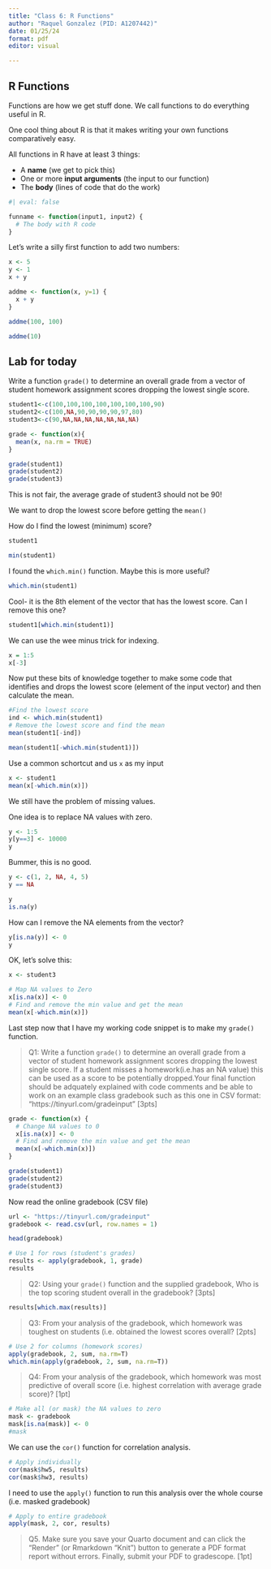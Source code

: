 ```yaml
---
title: "Class 6: R Functions"
author: "Raquel Gonzalez (PID: A1207442)"
date: 01/25/24
format: pdf
editor: visual

---
```


## R Functions

Functions are how we get stuff done. We call functions to do everything useful in R. 

One cool thing about R is that it makes writing your own functions comparatively easy. 

All functions in R have at least 3 things:

- A **name** (we get to pick this)
- One or more **input arguments** (the input to our function)
- The **body** (lines of code that do the work)

```r
#| eval: false

funname <- function(input1, input2) {
  # The body with R code
}
```

Let's write a silly first function to add two numbers:

```r
x <- 5
y <- 1
x + y
```

```r
addme <- function(x, y=1) {
  x + y
}
```

```r
addme(100, 100)
```

```r
addme(10)
```

## Lab for today

Write a function `grade()` to determine an overall grade from a vector of student homework assignment scores dropping the lowest single score. 

```r
student1<-c(100,100,100,100,100,100,100,90)
student2<-c(100,NA,90,90,90,90,97,80) 
student3<-c(90,NA,NA,NA,NA,NA,NA,NA)
```

```r
grade <- function(x){
  mean(x, na.rm = TRUE)
}
```

```r
grade(student1)
grade(student2)
grade(student3)
```

This is not fair, the average grade of student3 should not be 90!

We want to drop the lowest score before getting the `mean()`

How do I find the lowest (minimum) score?

```r
student1
```

```r
min(student1)
```

I found the `which.min()` function. Maybe this is more useful?

```r
which.min(student1)
```

Cool- it is the 8th element of the vector that has the lowest score. Can I remove this one?

```r
student1[which.min(student1)]
```

We can use the wee minus trick for indexing.

```r
x = 1:5
x[-3]
```

Now put these bits of knowledge together to make some code that identifies and drops the lowest score (element of the input vector) and then calculate the mean.

```r
#Find the lowest score
ind <- which.min(student1)
# Remove the lowest score and find the mean
mean(student1[-ind])
```

```r
mean(student1[-which.min(student1)])
```

Use a common schortcut and us `x` as my input

```r
x <- student1
mean(x[-which.min(x)])
```

We still have the problem of missing values.

One idea is to replace NA values with zero.

```r
y <- 1:5
y[y==3] <- 10000
y
```

Bummer, this is no good.

```r
y <- c(1, 2, NA, 4, 5)
y == NA
```


```r
y
is.na(y)
```

How can I remove the NA elements from the vector?


```r
y[is.na(y)] <- 0
y
```

OK, let's solve this:


```r
x <- student3

# Map NA values to Zero
x[is.na(x)] <- 0
# Find and remove the min value and get the mean
mean(x[-which.min(x)])
```

Last step now that I have my working code snippet is to make my `grade()` function.

> Q1: Write a function `grade()` to determine an overall grade from a vector of student homework assignment scores dropping the lowest single score. If a student misses a homework(i.e.has an NA value) this can be used as a score to be potentially dropped.Your final function should be adquately explained with code comments and be able to work on an example class gradebook such as this one in CSV format: “https://tinyurl.com/gradeinput” [3pts]


```r
grade <- function(x) {
  # Change NA values to 0
  x[is.na(x)] <- 0
  # Find and remove the min value and get the mean
  mean(x[-which.min(x)])
}
```

```r
grade(student1)
grade(student2)
grade(student3)
```

Now read the online gradebook (CSV file)

```r
url <- "https://tinyurl.com/gradeinput"
gradebook <- read.csv(url, row.names = 1)

head(gradebook)

```

```r
# Use 1 for rows (student's grades)
results <- apply(gradebook, 1, grade)
results
```

> Q2: Using your `grade()` function and the supplied gradebook, Who is the top scoring student overall in the gradebook? [3pts]

```r
results[which.max(results)]
```

> Q3: From your analysis of the gradebook, which homework was toughest on students (i.e. obtained the lowest scores overall?  [2pts]

```r
# Use 2 for columns (homework scores)
apply(gradebook, 2, sum, na.rm=T)
which.min(apply(gradebook, 2, sum, na.rm=T))
```

> Q4: From your analysis of the gradebook, which homework was most  predictive of overall score (i.e. highest correlation with average grade score)? [1pt]

```r
# Make all (or mask) the NA values to zero
mask <- gradebook
mask[is.na(mask)] <- 0
#mask
```

We can use the `cor()` function for correlation analysis.

```r
# Apply individually
cor(mask$hw5, results)
cor(mask$hw3, results)
```

I need to use the `apply()` function to run this analysis over the whole course (i.e. masked gradebook)

```r
# Apply to entire gradebook
apply(mask, 2, cor, results)
```

> Q5. Make sure you save your Quarto document and can click the “Render” (or Rmarkdown "Knit") button to generate a PDF format report without errors. Finally, submit your PDF to gradescope. [1pt]